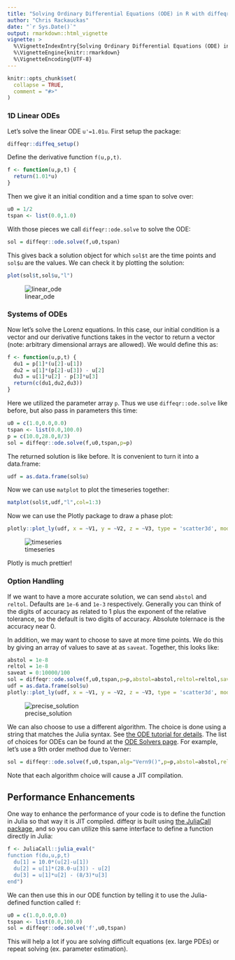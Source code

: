 ```yaml
---
title: "Solving Ordinary Differential Equations (ODE) in R with diffeqr"
author: "Chris Rackauckas"
date: "`r Sys.Date()`"
output: rmarkdown::html_vignette
vignette: >
  %\VignetteIndexEntry{Solving Ordinary Differential Equations (ODE) in R with diffeqr}
  %\VignetteEngine{knitr::rmarkdown}
  %\VignetteEncoding{UTF-8}
---
```


```r
knitr::opts_chunk$set(
  collapse = TRUE,
  comment = "#>"
)
```

### 1D Linear ODEs

Let's solve the linear ODE `u'=1.01u`. First setup the package:

```R
diffeqr::diffeq_setup()
```

Define the derivative function `f(u,p,t)`. 

```R
f <- function(u,p,t) {
  return(1.01*u)
}
```

Then we give it an initial condition and a time span to solve over:

```R
u0 = 1/2
tspan <- list(0.0,1.0)
```

With those pieces we call `diffeqr::ode.solve` to solve the ODE:

```R
sol = diffeqr::ode.solve(f,u0,tspan)
```

This gives back a solution object for which `sol$t` are the time points
and `sol$u` are the values. We can check it by plotting the solution:

```R 
plot(sol$t,sol$u,"l")
```

![linear_ode](https://user-images.githubusercontent.com/1814174/39011970-e04f1fe8-43c7-11e8-8da3-848362691783.png)

### Systems of ODEs

Now let's solve the Lorenz equations. In this case, our initial condition is a vector and our derivative functions
takes in the vector to return a vector (note: arbitrary dimensional arrays are allowed). We would define this as:

```R
f <- function(u,p,t) {
  du1 = p[1]*(u[2]-u[1])
  du2 = u[1]*(p[2]-u[3]) - u[2]
  du3 = u[1]*u[2] - p[3]*u[3]
  return(c(du1,du2,du3))
}
```

Here we utilized the parameter array `p`. Thus we use `diffeqr::ode.solve` like before, but also pass in parameters this time:

```R
u0 = c(1.0,0.0,0.0)
tspan <- list(0.0,100.0)
p = c(10.0,28.0,8/3)
sol = diffeqr::ode.solve(f,u0,tspan,p=p)
```

The returned solution is like before. It is convenient to turn it into a data.frame:

```R
udf = as.data.frame(sol$u)
```

Now we can use `matplot` to plot the timeseries together:

```R
matplot(sol$t,udf,"l",col=1:3)
```

Now we can use the Plotly package to draw a phase plot:

```R
plotly::plot_ly(udf, x = ~V1, y = ~V2, z = ~V3, type = 'scatter3d', mode = 'lines')
```

![timeseries](https://user-images.githubusercontent.com/1814174/39012314-ef7a8fe2-43c8-11e8-9dde-1a8b87d3cfa4.png)

Plotly is much prettier!

### Option Handling

If we want to have a more accurate solution, we can send `abstol` and `reltol`. Defaults are `1e-6` and `1e-3` respectively.
Generally you can think of the digits of accuracy as related to 1 plus the exponent of the relative tolerance, so the default is
two digits of accuracy. Absolute tolernace is the accuracy near 0. 

In addition, we may want to choose to save at more time points. We do this by giving an array of values to save at as `saveat`.
Together, this looks like:

```R
abstol = 1e-8
reltol = 1e-8
saveat = 0:10000/100
sol = diffeqr::ode.solve(f,u0,tspan,p=p,abstol=abstol,reltol=reltol,saveat=saveat)
udf = as.data.frame(sol$u)
plotly::plot_ly(udf, x = ~V1, y = ~V2, z = ~V3, type = 'scatter3d', mode = 'lines')
```

![precise_solution](https://user-images.githubusercontent.com/1814174/39012651-e03124e6-43c9-11e8-8496-bbee87987a37.png)

We can also choose to use a different algorithm. The choice is done using a string that matches the Julia syntax. See
[the ODE tutorial for details](http://docs.juliadiffeq.org/latest/tutorials/ode_example.html#Choosing-a-Solver-Algorithm-1).
The list of choices for ODEs can be found at the [ODE Solvers page](http://docs.juliadiffeq.org/latest/solvers/ode_solve.html).
For example, let's use a 9th order method due to Verner:

```R
sol = diffeqr::ode.solve(f,u0,tspan,alg="Vern9()",p=p,abstol=abstol,reltol=reltol,saveat=saveat)
```

Note that each algorithm choice will cause a JIT compilation.

## Performance Enhancements

One way to enhance the performance of your code is to define the function in Julia so that way it is JIT compiled. diffeqr is
built using [the JuliaCall package](https://github.com/Non-Contradiction/JuliaCall), and so you can utilize this same interface
to define a function directly in Julia:

```R
f <- JuliaCall::julia_eval("
function f(du,u,p,t)
  du[1] = 10.0*(u[2]-u[1])
  du[2] = u[1]*(28.0-u[3]) - u[2]
  du[3] = u[1]*u[2] - (8/3)*u[3]
end")
```

We can then use this in our ODE function by telling it to use the Julia-defined function called `f`:

```R
u0 = c(1.0,0.0,0.0)
tspan <- list(0.0,100.0)
sol = diffeqr::ode.solve('f',u0,tspan)
```

This will help a lot if you are solving difficult equations (ex. large PDEs) or repeat solving (ex. parameter estimation).
